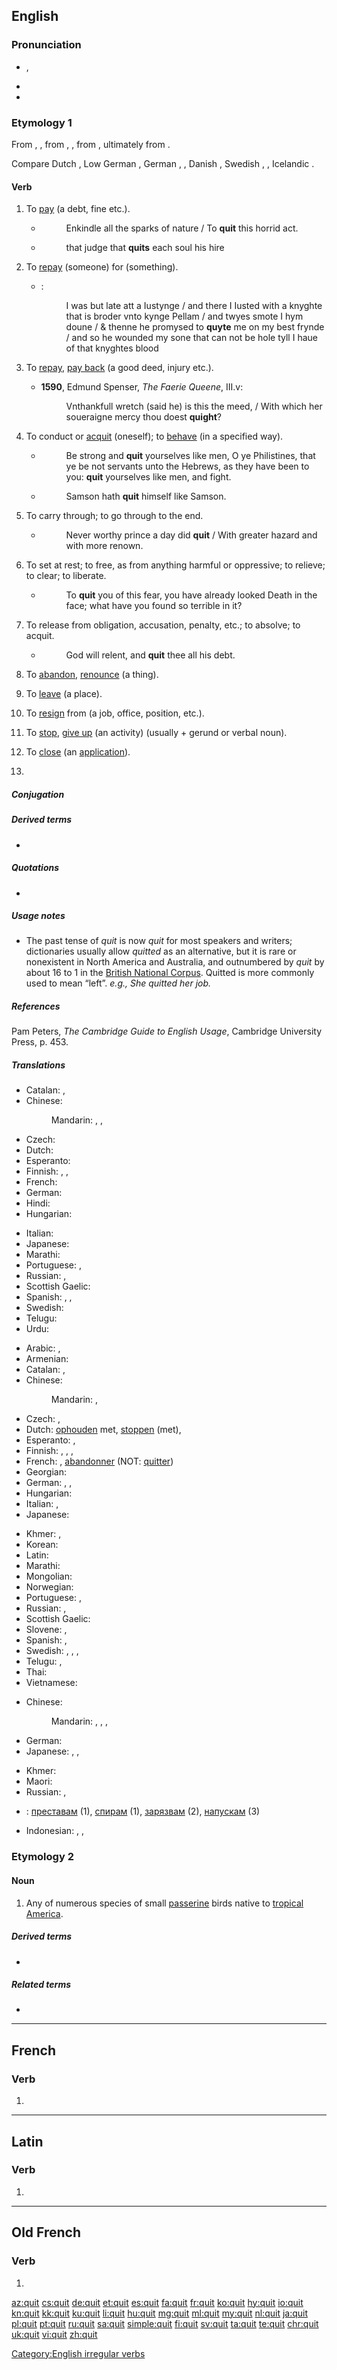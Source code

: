 {{also|quít|quît}}
==English==

===Pronunciation===
* {{enPR|kwĭt}}, {{IPA|/kwɪt/|lang=en}}
* {{audio|en-us-quit.ogg|Audio (US)|lang=en}}
* {{rhymes|ɪt|lang=en}}

===Etymology 1===
{{PIE root|en|kʷyeh₁}}
From {{etyl|enm|en}} {{m|enm|quiten}}, {{m|enm|quyten}}, from {{etyl|xno|en}} {{m|fro|quitter}}, {{etyl|fro|en}} {{m|fro|quitter}}, from {{m|fro|quitte||acquited, quit}}, ultimately from {{etyl|la|en}} {{m|la|quietus}}.

Compare Dutch {{m|nl|kwijten||to quit}}, Low German {{m|nds-de|quitten||to quit}}, German {{m|de|quitten}}, {{m|de|quittieren}}, Danish {{m|da|kvitte}}, Swedish {{m|sv|qvitta}}, {{m|sv|kvitta||to quit, leave, set off}}, Icelandic {{m|is|kvitta}}.

====Verb====
{{en-verb|quits|quitting|quit|past2=quitted}}

# {{label|en|transitive|archaic}} To [[pay]] (a debt, fine etc.).
#*  {{rfdate|and other bibliographic particulars and context|lang=en}}{{w|William Shakespeare}}
#*: Enkindle all the sparks of nature / To '''quit''' this horrid act.
#*  {{rfdate|and other bibliographic particulars and context|lang=en}}{{w|Edward Fairfax}}
#*: that judge that '''quits''' each soul his hire
# {{label|en|transitive|obsolete}} To [[repay]] (someone) for (something).
#* {{RQ:Mlry MrtDrthr|4.14|2|II|xiv}}:
#*: I was but late att a Iustynge / and there I Iusted with a knyghte that is broder vnto kynge Pellam / and twyes smote I hym doune / & thenne he promysed to '''quyte''' me on my best frynde / and so he wounded my sone that can not be hole tyll I haue of that knyghtes blood
# {{label|en|transitive|obsolete}} To [[repay]], [[pay back]] (a good deed, injury etc.).
#* '''1590''', Edmund Spenser, ''The Faerie Queene'', III.v:
#*: Vnthankfull wretch (said he) is this the meed, / With which her soueraigne mercy thou doest '''quight'''?
# {{label|en|reflexive|archaic}} To conduct or [[acquit]] (oneself); to [[behave]] (in a specified way).
#* {{RQ:Authorized Version|1 Samuel|4|9}}
#*: Be strong and '''quit''' yourselves like men, O ye Philistines, that ye be not servants unto the Hebrews, as they have been to you: '''quit''' yourselves like men, and fight.
#*  {{rfdate|and other bibliographic particulars and context|lang=en}}{{w|John Milton}}
#*: Samson hath '''quit''' himself like Samson.
# {{label|en|transitive|archaic}} To carry through; to go through to the end.
#*  {{rfdate|and other bibliographic particulars and context|lang=en}} {{w|Samuel Daniel}}
#*: Never worthy prince a day did '''quit''' / With greater hazard and with more renown.
# {{label|en|transitive}} To set at rest; to free, as from anything harmful or oppressive; to relieve; to clear; to liberate.
#*  {{rfdate|and other bibliographic particulars and context|lang=en}} {{w|William Wake}}
#*: To '''quit''' you of this fear, you have already looked Death in the face; what have you found so terrible in it?
# {{label|en|transitive}} To release from obligation, accusation, penalty, etc.; to absolve; to acquit.
#*  {{rfdate|and other bibliographic particulars and context|lang=en}} {{w|John Milton}}
#*: God will relent, and '''quit''' thee all his debt.
# {{label|en|transitive}} To [[abandon]], [[renounce]] (a thing).
# {{label|en|transitive}} To [[leave]] (a place).
# {{label|en|transitive|intransitive}} To [[resign]] from (a job, office, position, etc.).
#: {{ux|en|After having to work overtime without being paid, I '''quit''' my job.}}
# {{label|en|transitive|intransitive}} To [[stop]], [[give up]] (an activity) (usually + gerund or verbal noun).
#: {{ux|en|John is planning to '''quit''' smoking.}}
# {{label|en|transitive|computing}} To [[close]] (an [[application]]).
# {{en-past of|quit}}

=====Conjugation=====
{{en-conj|qui|t}}

=====Derived terms=====
* {{l|en|quitter}}

=====Quotations=====
* {{seeCites}}

=====Usage notes=====
* The past tense of ''quit'' is now ''quit'' for most speakers and writers; dictionaries usually allow ''quitted'' as an alternative, but it is rare or nonexistent in North America and Australia, and outnumbered by ''quit'' by about 16 to 1 in the [http://www.natcorp.ox.ac.uk/ British National Corpus]. Quitted is more commonly used to mean “left”. ''e.g., She quitted her job.''

=====References=====
Pam Peters, ''The Cambridge Guide to English Usage'', Cambridge University Press, p. 453.

=====Translations=====
{{trans-top|to leave}}
* Catalan: {{t+|ca|sortir}}, {{t+|ca|eixir}}
* Chinese:
*: Mandarin: {{t+|cmn|走|tr=zǒu|sc=Hani}}, {{t|cmn|離開|sc=Hani}}, {{t+|cmn|离开|tr=líkāi|sc=Hani}}
* Czech: {{t+|cs|opustit}}
* Dutch: {{t+|nl|verlaten}}
* Esperanto: {{t|eo|forlasi}}
* Finnish: {{t+|fi|lähteä}}, {{t+|fi|poistua}}, {{t+|fi|jättää}}
* French: {{t+|fr|quitter}}
* German: {{t+|de|verlassen}}
* Hindi: {{t+|hi|छोड़ना|tr=choṛnā|sc=Deva}}
* Hungarian: {{t+|hu|otthagy}}
{{trans-mid}}
* Italian: {{t+|it|lasciare}}
* Japanese: {{t+|ja|去る|tr=さる, saru|sc=Jpan}}
* Marathi: {{t|mr|सोडून जाणे|tr=soḍūna zāṇe|sc=Deva}}
* Portuguese: {{t+|pt|sair}}, {{t+|pt|abandonar}}
* Russian: {{t+|ru|уходи́ть|impf}}, {{t+|ru|уйти́|pf}}
* Scottish Gaelic: {{t|gd|falbh}}
* Spanish: {{t+|es|salir}}, {{t+|es|abandonar}}, {{t+|es|dejar}}
* Swedish: {{t+|sv|lämna}}
* Telugu: {{t|te|వదలివెళ్ళు}}
* Urdu: {{t|ur|چھوڑنا|tr=choṛnā|sc=ur-Arab}}
{{trans-bottom}}

{{trans-top|to give up, stop doing something}}
* Arabic: {{t|ar|تَخَلَّى عَن}}, {{t|ar|تَوَقَّفَ}}
* Armenian: {{t-needed|hy}}
* Catalan: {{t+|ca|deixar}}, {{t+|ca|aturar}}
* Chinese:
*: Mandarin: {{t+|cmn|放棄|sc=Hani}}, {{t+|cmn|放弃|tr=fàngqì|sc=Hani}}
* Czech: {{t+|cs|přestat}}, {{t+|cs|skončit}}
* Dutch: [[ophouden]] met, [[stoppen]] (met), {{t+|nl|opgeven}}
* Esperanto: {{t+|eo|ĉesi}}, {{t|eo|rezigni}}
* Finnish: {{t+|fi|lopettaa}}, {{t+|fi|lakata}}, {{t+|fi|luovuttaa}}, {{t+|fi|luopua}}
* French: {{t+|fr|arrêter}}, [[abandonner]] (NOT: [[quitter]])
* Georgian: {{t-needed|ka}}
* German: {{t+|de|aufhören}}, {{t+|de|aufgeben}}, {{t|de|sein lassen}}
* Hungarian: {{t+|hu|abbahagy}}
* Italian: {{t+|it|smettere}}, {{t+|it|abbandonare}}
* Japanese: {{t+|ja|止める|tr=yameru}}
{{trans-mid}}
* Khmer: {{t+|km|លះបង់|tr=leah bɑŋ|sc=Khmr}}, {{t+|km|ឈប់|tr=cʰup|sc=Khmr}}
* Korean: {{t+|ko|그만두다|tr=geumanduda}}
* Latin: {{t|la|linquo}}
* Marathi: {{t|mr|सोडणे|tr=soḍaṇe|sc=Deva}}
* Mongolian: {{t-needed|mn}}
* Norwegian: {{t+|no|slutte}}
* Portuguese: {{t+|pt|parar}}, {{t+|pt|desistir}}
* Russian: {{t+|ru|броса́ть|impf}}, {{t+|ru|бро́сить|pf}}
* Scottish Gaelic: {{t|gd|sguir de}}
* Slovene: {{t+|sl|končati}}, {{t|sl|nehati}}
* Spanish: {{t+|es|dejar}}, {{t+|es|parar}}
* Swedish: {{t+|sv|sluta}}, {{t|sv|sluta upp}}, {{t+|sv|upphöra}}, {{t|sv|höra upp}}
* Telugu: {{t+|te|వదలిపెట్టు}}, {{t|te|వదులుకొను}}
* Thai: {{t-needed|th}}
* Vietnamese: {{t+|vi|bỏ}}
{{trans-bottom}}

{{trans-top|to resign}}
* Chinese:
*: Mandarin: {{t|cmn|辭去|sc=Hani}}, {{t+|cmn|辞去|tr=cíqù|sc=Hani}}, {{t+|cmn|辭職|sc=Hani}}, {{t+|cmn|辞职|tr=cízhí|sc=Hani}}
* German: {{t+|de|kündigen}}
* Japanese: {{t|ja|辞任|tr=じにんする, jinin suru|alt=辞任する|sc=Jpan}}, {{t+|ja|辞職|tr=じしょくする, jishoku suru|alt=辞職する|sc=Jpan}}, {{t+|ja|辞める|tr=やめる, yameru|sc=Jpan}}
{{trans-mid}}
* Khmer: {{t|km|ឈប់ពីតំណែង|tr=cʰup pii tɑmnaeŋ|sc=Khmr}}
* Maori: {{t|mi|whakatahi}}
* Russian: {{t+|ru|увольня́ться|impf}}, {{t+|ru|уво́литься|pf}}
{{trans-bottom}}

{{checktrans-top}}
* {{ttbc|bg}}: [[преставам]] (1), [[спирам]] (1), [[зарязвам]] (2), [[напускам]] (3)
{{trans-mid}}
* Indonesian: {{t-check|id|keluar}}, {{t-check|id|henti|alt=berhenti}}, {{t-check|id|henti|alt=menghentikan}}
{{trans-bottom}}

===Etymology 2===

====Noun====
{{en-noun}}

# Any of numerous species of small [[passerine]] birds native to [[tropical]] [[America]].

=====Derived terms=====
* {{l|en|bananaquit}}

=====Related terms=====
* {{l|en|guitguit}}

[[Category:English irregular verbs]]

----

==French==

===Verb===
{{fr-verb-form}}

# {{inflection of|quérir||3|s|phis|lang=fr}}

----

==Latin==

===Verb===
{{la-verb-form|quit}}

# {{inflection of|queō||3|s|pres|actv|indc|lang=la}}

----

==Old French==

===Verb===
{{head|fro|verb form}}

# {{inflection of|quidier||1|s|pres|indc|lang=fro}}

[[az:quit]]
[[cs:quit]]
[[de:quit]]
[[et:quit]]
[[es:quit]]
[[fa:quit]]
[[fr:quit]]
[[ko:quit]]
[[hy:quit]]
[[io:quit]]
[[kn:quit]]
[[kk:quit]]
[[ku:quit]]
[[li:quit]]
[[hu:quit]]
[[mg:quit]]
[[ml:quit]]
[[my:quit]]
[[nl:quit]]
[[ja:quit]]
[[pl:quit]]
[[pt:quit]]
[[ru:quit]]
[[sa:quit]]
[[simple:quit]]
[[fi:quit]]
[[sv:quit]]
[[ta:quit]]
[[te:quit]]
[[chr:quit]]
[[uk:quit]]
[[vi:quit]]
[[zh:quit]]